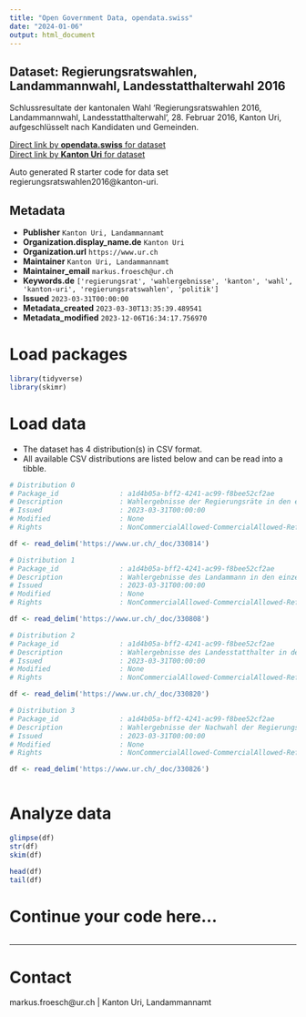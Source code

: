 ```yaml
---
title: "Open Government Data, opendata.swiss"
date: "2024-01-06"
output: html_document
---
```


## Dataset: Regierungsratswahlen, Landammannwahl, Landesstatthalterwahl 2016

Schlussresultate der kantonalen Wahl 'Regierungsratswahlen 2016, Landammannwahl, Landesstatthalterwahl', 28. Februar 2016, Kanton Uri, aufgeschlüsselt nach Kandidaten und Gemeinden.

[Direct link by **opendata.swiss** for dataset](https://opendata.swiss/de/dataset/regierungsratswahlen-landammannwahl-landesstatthalterwahl-2016)<br>
[Direct link by **Kanton Uri** for dataset](https://www.ur.ch/abstimmungen/termine/5080)

Auto generated R starter code for data set regierungsratswahlen2016@kanton-uri.

## Metadata

- **Publisher** `Kanton Uri, Landammannamt`
- **Organization.display_name.de** `Kanton Uri`
- **Organization.url** `https://www.ur.ch`
- **Maintainer** `Kanton Uri, Landammannamt`
- **Maintainer_email** `markus.froesch@ur.ch`
- **Keywords.de** `['regierungsrat', 'wahlergebnisse', 'kanton', 'wahl', 'kanton-uri', 'regierungsratswahlen', 'politik']`
- **Issued** `2023-03-31T00:00:00`
- **Metadata_created** `2023-03-30T13:35:39.489541`
- **Metadata_modified** `2023-12-06T16:34:17.756970`


# Load packages

```r

library(tidyverse)
library(skimr)

```

# Load data

-   The dataset has 4 distribution(s) in CSV format.
-   All available CSV distributions are listed below and can be read into a tibble.

```r

# Distribution 0
# Package_id               : a1d4b05a-bff2-4241-ac99-f8bee52cf2ae
# Description              : Wahlergebnisse der Regierungsräte in den einzelnen Urner Gemeinden
# Issued                   : 2023-03-31T00:00:00
# Modified                 : None
# Rights                   : NonCommercialAllowed-CommercialAllowed-ReferenceNotRequired

df <- read_delim('https://www.ur.ch/_doc/330814')

# Distribution 1
# Package_id               : a1d4b05a-bff2-4241-ac99-f8bee52cf2ae
# Description              : Wahlergebnisse des Landammann in den einzelnen Urner Gemeinden
# Issued                   : 2023-03-31T00:00:00
# Modified                 : None
# Rights                   : NonCommercialAllowed-CommercialAllowed-ReferenceNotRequired

df <- read_delim('https://www.ur.ch/_doc/330808')

# Distribution 2
# Package_id               : a1d4b05a-bff2-4241-ac99-f8bee52cf2ae
# Description              : Wahlergebnisse des Landesstatthalter in den einzelnen Urner Gemeinden
# Issued                   : 2023-03-31T00:00:00
# Modified                 : None
# Rights                   : NonCommercialAllowed-CommercialAllowed-ReferenceNotRequired

df <- read_delim('https://www.ur.ch/_doc/330820')

# Distribution 3
# Package_id               : a1d4b05a-bff2-4241-ac99-f8bee52cf2ae
# Description              : Wahlergebnisse der Nachwahl der Regierungsräte in den einzelnen Urner Gemeinden
# Issued                   : 2023-03-31T00:00:00
# Modified                 : None
# Rights                   : NonCommercialAllowed-CommercialAllowed-ReferenceNotRequired

df <- read_delim('https://www.ur.ch/_doc/330826')



```

# Analyze data

```r

glimpse(df)
str(df)
skim(df)

head(df)
tail(df)

```

# Continue your code here...

```r

```

------------------------------------------------------------------------

# Contact

markus.froesch@ur.ch | Kanton Uri, Landammannamt
